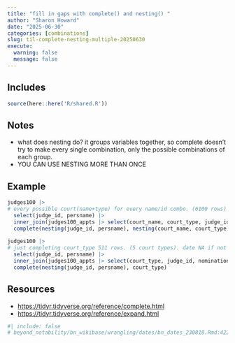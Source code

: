 ```yaml
---
title: "fill in gaps with complete() and nesting() "
author: "Sharon Howard"
date: "2025-06-30"
categories: [combinations]
slug: til-complete-nesting-multiple-20250630
execute:
  warning: false
  message: false
---
```


## Includes

```r
source(here::here('R/shared.R'))
```

## Notes

-  what does nesting do? it groups variables together, so complete doesn't try to make every single combination, only the possible combinations of each group.  
-  YOU CAN USE NESTING MORE THAN ONCE 
 




## Example

```r
judges100 |> 
# every possible court(name+type) for every name/id combo. (6100 rows) if not on a court nomination_date = NA. 
  select(judge_id, persname) |> 
  inner_join(judges100_appts |> select(court_name, court_type, judge_id, nomination_date), by="judge_id") |> 
  complete(nesting(judge_id, persname), nesting(court_name, court_type)) 
 
judges100 |> 
# just completing court_type 511 rows. (5 court types). date NA if not actually on that court type. 
  select(judge_id, persname) |> 
  inner_join(judges100_appts |> select(court_type, judge_id, nomination_date), by="judge_id") |> 
  complete(nesting(judge_id, persname), court_type) 

```


## Resources

* [https://tidyr.tidyverse.org/reference/complete.html](https://tidyr.tidyverse.org/reference/complete.html) 
* [https://tidyr.tidyverse.org/reference/expand.html](https://tidyr.tidyverse.org/reference/expand.html)

```r
#| include: false
# beyond_notability/bn_wikibase/wrangling/dates/bn_dates_230818.Rmd:422:  
 

```
